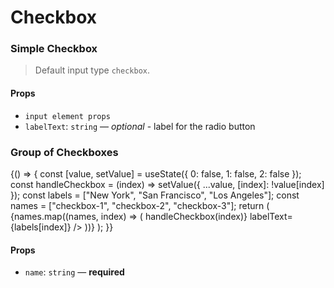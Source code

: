 
<Meta title="Form/Checkbox" component={Checkbox} />

# Checkbox

### Simple Checkbox

> Default input type `checkbox`.

<Preview>
  <Story name="simple">
    <Checkbox id="checkbox-1" labelText="GNUI Checkbox" />
  </Story>
</Preview>

#### Props

- `input element props`
- `labelText`: `string` — _optional_ - label for the radio button

### Group of Checkboxes

<Preview>
  <Story name="group">
    {() => {
      const [value, setValue] = useState({ 0: false, 1: false, 2: false });
      const handleCheckbox = (index) =>
        setValue({ ...value, [index]: !value[index] });
      const labels = ["New York", "San Francisco", "Los Angeles"];
      const names = ["checkbox-1", "checkbox-2", "checkbox-3"];
      return (
        <CheckboxGroup name="gnui-checkbox-group">
          {names.map((names, index) => (
            <Checkbox
              id={names[index]}
              onChange={() => handleCheckbox(index)}
              labelText={labels[index]}
            />
          ))}
        </CheckboxGroup>
      );
    }}
  </Story>
</Preview>

#### Props

- `name`: `string` — **required**
